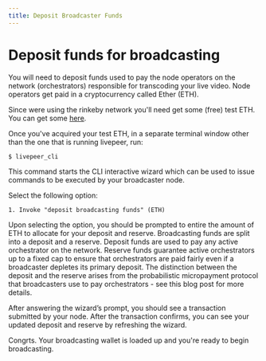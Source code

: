 ```yaml
---
title: Deposit Broadcaster Funds
---
```


# Deposit funds for broadcasting

You will need to deposit funds used to pay the node operators on the network
(orchestrators) responsible for transcoding your live video. Node operators get
paid in a cryptocurrency called Ether (ETH).

Since were using the rinkeby network you'll need get some (free) test ETH. You
can get some [here](https://faucet.rinkeby.io/).

Once you've acquired your test ETH, in a separate terminal window other than the
one that is running livepeer, run:

`$ livepeer_cli`

This command starts the CLI interactive wizard which can be used to issue
commands to be executed by your broadcaster node.

Select the following option:

`1. Invoke "deposit broadcasting funds" (ETH)`

Upon selecting the option, you should be prompted to entire the amount of ETH to
allocate for your deposit and reserve. Broadcasting funds are split into a
deposit and a reserve. Deposit funds are used to pay any active orchestrator on
the network. Reserve funds guarantee active orchestrators up to a fixed cap to
ensure that orchestrators are paid fairly even if a broadcaster depletes its
primary deposit. The distinction between the deposit and the reserve arises from
the probabilistic micropayment protocol that broadcasters use to pay
orchestrators - see this blog post for more details.

After answering the wizard’s prompt, you should see a transaction submitted by
your node. After the transaction confirms, you can see your updated deposit and
reserve by refreshing the wizard.

Congrts. Your broadcasting wallet is loaded up and you're ready to begin
broadcasting.
